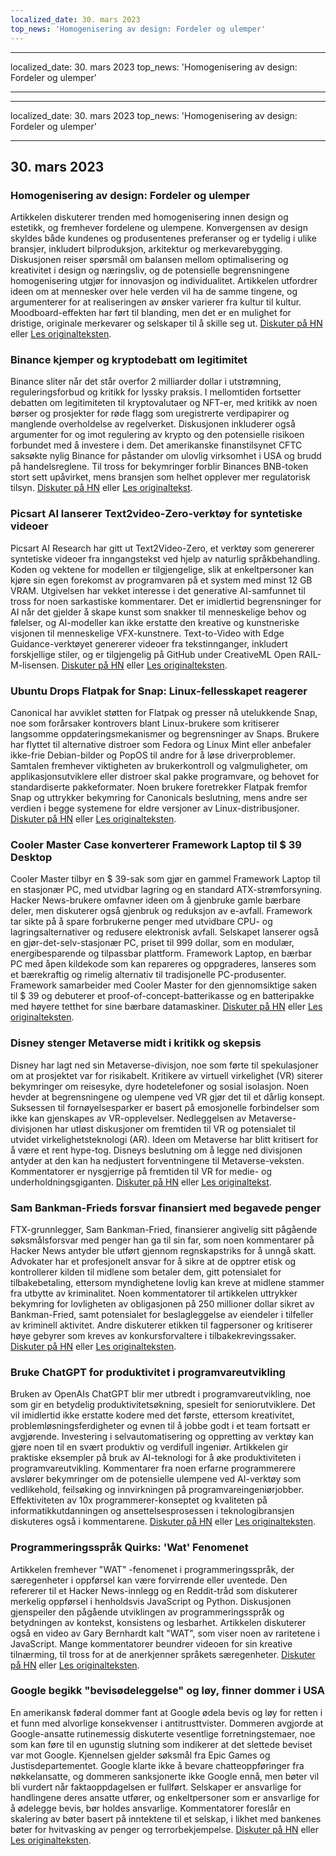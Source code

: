 ```yaml
---
localized_date: 30. mars 2023
top_news: 'Homogenisering av design: Fordeler og ulemper'
---
```


---

localized_date: 30. mars 2023
top_news: 'Homogenisering av design: Fordeler og ulemper'

---

---

localized_date: 30. mars 2023
top_news: 'Homogenisering av design: Fordeler og ulemper'

---



<CallToAction />

<Steps>

## 30. mars 2023

### Homogenisering av design: Fordeler og ulemper

Artikkelen diskuterer trenden med homogenisering innen design og estetikk, og fremhever fordelene og ulempene. Konvergensen av design skyldes både kundenes og produsentenes preferanser og er tydelig i ulike bransjer, inkludert bilproduksjon, arkitektur og merkevarebygging. Diskusjonen reiser spørsmål om balansen mellom optimalisering og kreativitet i design og næringsliv, og de potensielle begrensningene homogenisering utgjør for innovasjon og individualitet. Artikkelen utfordrer ideen om at mennesker over hele verden vil ha de samme tingene, og argumenterer for at realiseringen av ønsker varierer fra kultur til kultur. Moodboard-effekten har ført til blanding, men det er en mulighet for dristige, originale merkevarer og selskaper til å skille seg ut.
[Diskuter på HN](http://news.ycombinator.com/item?id=35355703) eller [Les originalteksten](https://www.alexmurrell.co.uk/articles/the-age-of-average).

### Binance kjemper og kryptodebatt om legitimitet

Binance sliter når det står overfor 2 milliarder dollar i utstrømning, reguleringsforbud og kritikk for lyssky praksis. I mellomtiden fortsetter debatten om legitimiteten til kryptovalutaer og NFT-er, med kritikk av noen børser og prosjekter for røde flagg som uregistrerte verdipapirer og manglende overholdelse av regelverket. Diskusjonen inkluderer også argumenter for og imot regulering av krypto og den potensielle risikoen forbundet med å investere i dem. Det amerikanske finanstilsynet CFTC saksøkte nylig Binance for påstander om ulovlig virksomhet i USA og brudd på handelsreglene. Til tross for bekymringer forblir Binances BNB-token stort sett upåvirket, mens bransjen som helhet opplever mer regulatorisk tilsyn.
[Diskuter på HN](http://news.ycombinator.com/item?id=35351805) eller [Les originaltekst](https://www.wsj.com/articles/binance-sees-2-billion-in-outflows-as-troubles-compound-9a136e21).

### Picsart AI lanserer Text2video-Zero-verktøy for syntetiske videoer

Picsart AI Research har gitt ut Text2Video-Zero, et verktøy som genererer syntetiske videoer fra inngangstekst ved hjelp av naturlig språkbehandling. Koden og vektene for modellen er tilgjengelige, slik at enkeltpersoner kan kjøre sin egen forekomst av programvaren på et system med minst 12 GB VRAM. Utgivelsen har vekket interesse i det generative AI-samfunnet til tross for noen sarkastiske kommentarer. Det er imidlertid begrensninger for AI når det gjelder å skape kunst som snakker til menneskelige behov og følelser, og AI-modeller kan ikke erstatte den kreative og kunstneriske visjonen til menneskelige VFX-kunstnere. Text-to-Video with Edge Guidance-verktøyet genererer videoer fra tekstinnganger, inkludert forskjellige stiler, og er tilgjengelig på GitHub under CreativeML Open RAIL-M-lisensen.
[Diskuter på HN](http://news.ycombinator.com/item?id=35352452) eller [Les originalteksten](https://github.com/Picsart-AI-Research/Text2Video-Zero).

### Ubuntu Drops Flatpak for Snap: Linux-fellesskapet reagerer

Canonical har avviklet støtten for Flatpak og presser nå utelukkende Snap, noe som forårsaker kontrovers blant Linux-brukere som kritiserer langsomme oppdateringsmekanismer og begrensninger av Snaps. Brukere har flyttet til alternative distroer som Fedora og Linux Mint eller anbefaler ikke-frie Debian-bilder og PopOS til andre for å løse driverproblemer. Samtalen fremhever viktigheten av brukerkontroll og valgmuligheter, om applikasjonsutviklere eller distroer skal pakke programvare, og behovet for standardiserte pakkeformater. Noen brukere foretrekker Flatpak fremfor Snap og uttrykker bekymring for Canonicals beslutning, mens andre ser verdien i begge systemene for eldre versjoner av Linux-distribusjoner.
[Diskuter på HN](http://news.ycombinator.com/item?id=35354729) eller [Les originalteksten](https://lwn.net/SubscriberLink/927262/6adb2350e2b0d2ce/).

### Cooler Master Case konverterer Framework Laptop til $ 39 Desktop

Cooler Master tilbyr en $ 39-sak som gjør en gammel Framework Laptop til en stasjonær PC, med utvidbar lagring og en standard ATX-strømforsyning. Hacker News-brukere omfavner ideen om å gjenbruke gamle bærbare deler, men diskuterer også gjenbruk og reduksjon av e-avfall. Framework tar sikte på å spare forbrukerne penger med utvidbare CPU- og lagringsalternativer og redusere elektronisk avfall. Selskapet lanserer også en gjør-det-selv-stasjonær PC, priset til 999 dollar, som en modulær, energibesparende og tilpassbar plattform. Framework Laptop, en bærbar PC med åpen kildekode som kan repareres og oppgraderes, lanseres som et bærekraftig og rimelig alternativ til tradisjonelle PC-produsenter. Framework samarbeider med Cooler Master for den gjennomsiktige saken til $ 39 og debuterer et proof-of-concept-batterikasse og en batteripakke med høyere tetthet for sine bærbare datamaskiner.
[Diskuter på HN](http://news.ycombinator.com/item?id=35350288) eller [Les originalteksten](https://www.theverge.com/2023/3/23/23652939/framework-cooler-master-sff-pc-case).

### Disney stenger Metaverse midt i kritikk og skepsis

Disney har lagt ned sin Metaverse-divisjon, noe som førte til spekulasjoner om at prosjektet var for risikabelt. Kritikere av virtuell virkelighet (VR) siterer bekymringer om reisesyke, dyre hodetelefoner og sosial isolasjon. Noen hevder at begrensningene og ulempene ved VR gjør det til et dårlig konsept. Suksessen til fornøyelsesparker er basert på emosjonelle forbindelser som ikke kan gjenskapes av VR-opplevelser. Nedleggelsen av Metaverse-divisjonen har utløst diskusjoner om fremtiden til VR og potensialet til utvidet virkelighetsteknologi (AR). Ideen om Metaverse har blitt kritisert for å være et rent hype-tog. Disneys beslutning om å legge ned divisjonen antyder at den kan ha nedjustert forventningene til Metaverse-veksten. Kommentatorer er nysgjerrige på fremtiden til VR for medie- og underholdningsgiganten.
[Diskuter på HN](http://news.ycombinator.com/item?id=35350952) eller [Les originaltekst](https://www.wsj.com/articles/disney-eliminates-its-metaverse-division-as-part-of-companys-layoffs-plan-94b03650).

### Sam Bankman-Frieds forsvar finansiert med begavede penger

FTX-grunnlegger, Sam Bankman-Fried, finansierer angivelig sitt pågående søksmålsforsvar med penger han ga til sin far, som noen kommentarer på Hacker News antyder ble utført gjennom regnskapstriks for å unngå skatt. Advokater har et profesjonelt ansvar for å sikre at de opptrer etisk og kontrollerer kilden til midlene som betaler dem, gitt potensialet for tilbakebetaling, ettersom myndighetene lovlig kan kreve at midlene stammer fra utbytte av kriminalitet. Noen kommentatorer til artikkelen uttrykker bekymring for lovligheten av obligasjonen på 250 millioner dollar sikret av Bankman-Fried, samt potensialet for beslagleggelse av eiendeler i tilfeller av kriminell aktivitet. Andre diskuterer etikken til fagpersoner og kritiserer høye gebyrer som kreves av konkursforvaltere i tilbakekrevingssaker.
[Diskuter på HN](http://news.ycombinator.com/item?id=35358698) eller [Les originalteksten](https://www.forbes.com/sites/sarahemerson/2023/03/29/sam-bankman-fried-legal-fees-funded-by-alameda-money-gifted-to-father-joe-bankman/).

### Bruke ChatGPT for produktivitet i programvareutvikling

Bruken av OpenAIs ChatGPT blir mer utbredt i programvareutvikling, noe som gir en betydelig produktivitetsøkning, spesielt for seniorutviklere. Det vil imidlertid ikke erstatte kodere med det første, ettersom kreativitet, problemløsningsferdigheter og evnen til å jobbe godt i et team fortsatt er avgjørende. Investering i selvautomatisering og oppretting av verktøy kan gjøre noen til en svært produktiv og verdifull ingeniør. Artikkelen gir praktiske eksempler på bruk av AI-teknologi for å øke produktiviteten i programvareutvikling. Kommentarer fra noen erfarne programmerere avslører bekymringer om de potensielle ulempene ved AI-verktøy som vedlikehold, feilsøking og innvirkningen på programvareingeniørjobber. Effektiviteten av 10x programmerer-konseptet og kvaliteten på informatikkutdanningen og ansettelsesprosessen i teknologibransjen diskuteres også i kommentarene.
[Diskuter på HN](http://news.ycombinator.com/item?id=35356054) eller [Les originalteksten](https://kadekillary.work/posts/1000x-eng/).

### Programmeringsspråk Quirks: 'Wat' Fenomenet

Artikkelen fremhever "WAT" -fenomenet i programmeringsspråk, der særegenheter i oppførsel kan være forvirrende eller uventede. Den refererer til et Hacker News-innlegg og en Reddit-tråd som diskuterer merkelig oppførsel i henholdsvis JavaScript og Python. Diskusjonen gjenspeiler den pågående utviklingen av programmeringsspråk og betydningen av kontekst, konsistens og lesbarhet. Artikkelen diskuterer også en video av Gary Bernhardt kalt "WAT", som viser noen av raritetene i JavaScript. Mange kommentatorer beundrer videoen for sin kreative tilnærming, til tross for at de anerkjenner språkets særegenheter.
[Diskuter på HN](http://news.ycombinator.com/item?id=35363044) eller [Les originalteksten](https://www.destroyallsoftware.com/talks/wat).

### Google begikk "bevisødeleggelse" og løy, finner dommer i USA

En amerikansk føderal dommer fant at Google ødela bevis og løy for retten i et funn med alvorlige konsekvenser i antitrusttvister. Dommeren avgjorde at Google-ansatte rutinemessig diskuterte vesentlige forretningstemaer, noe som kan føre til en ugunstig slutning som indikerer at det slettede beviset var mot Google. Kjennelsen gjelder søksmål fra Epic Games og Justisdepartementet. Google klarte ikke å bevare chatteoppføringer fra nøkkelansatte, og dommeren sanksjonerte ikke Google ennå, men bøter vil bli vurdert når faktaoppdagelsen er fullført. Selskaper er ansvarlige for handlingene deres ansatte utfører, og enkeltpersoner som er ansvarlige for å ødelegge bevis, bør holdes ansvarlige. Kommentatorer foreslår en skalering av bøter basert på inntektene til et selskap, i likhet med bankenes bøter for hvitvasking av penger og terrorbekjempelse.
[Diskuter på HN](http://news.ycombinator.com/item?id=35363095) eller [Les originalteksten](https://storage.courtlistener.com/recap/gov.uscourts.cand.373179/gov.uscourts.cand.373179.469.0.pdf).

</Steps>
